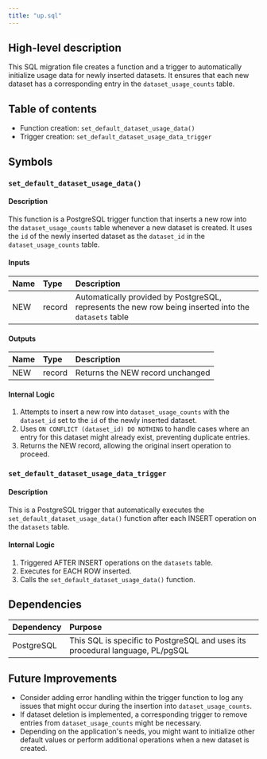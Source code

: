 ```yaml
---
title: "up.sql"
---
```


## High-level description
This SQL migration file creates a function and a trigger to automatically initialize usage data for newly inserted datasets. It ensures that each new dataset has a corresponding entry in the `dataset_usage_counts` table.

## Table of contents
- Function creation: `set_default_dataset_usage_data()`
- Trigger creation: `set_default_dataset_usage_data_trigger`

## Symbols

### `set_default_dataset_usage_data()`
#### Description
This function is a PostgreSQL trigger function that inserts a new row into the `dataset_usage_counts` table whenever a new dataset is created. It uses the `id` of the newly inserted dataset as the `dataset_id` in the `dataset_usage_counts` table.

#### Inputs
| Name | Type | Description |
|:-----|:-----|:------------|
| NEW | record | Automatically provided by PostgreSQL, represents the new row being inserted into the `datasets` table |

#### Outputs
| Name | Type | Description |
|:-----|:-----|:------------|
| NEW | record | Returns the NEW record unchanged |

#### Internal Logic
1. Attempts to insert a new row into `dataset_usage_counts` with the `dataset_id` set to the `id` of the newly inserted dataset.
2. Uses `ON CONFLICT (dataset_id) DO NOTHING` to handle cases where an entry for this dataset might already exist, preventing duplicate entries.
3. Returns the NEW record, allowing the original insert operation to proceed.

### `set_default_dataset_usage_data_trigger`
#### Description
This is a PostgreSQL trigger that automatically executes the `set_default_dataset_usage_data()` function after each INSERT operation on the `datasets` table.

#### Internal Logic
1. Triggered AFTER INSERT operations on the `datasets` table.
2. Executes for EACH ROW inserted.
3. Calls the `set_default_dataset_usage_data()` function.

## Dependencies
| Dependency | Purpose |
|:-----------|:--------|
| PostgreSQL | This SQL is specific to PostgreSQL and uses its procedural language, PL/pgSQL |

## Future Improvements
- Consider adding error handling within the trigger function to log any issues that might occur during the insertion into `dataset_usage_counts`.
- If dataset deletion is implemented, a corresponding trigger to remove entries from `dataset_usage_counts` might be necessary.
- Depending on the application's needs, you might want to initialize other default values or perform additional operations when a new dataset is created.